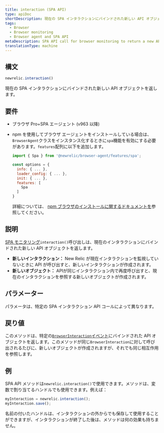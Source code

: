 ```yaml
---
title: interaction (SPA API)
type: apiDoc
shortDescription: 現在の SPA インタラクションにバインドされた新しい API オブジェクトを返します。
tags:
  - Browser
  - Browser monitoring
  - Browser agent and SPA API
metaDescription: SPA API call for browser monitoring to return a new API object that is bound to the current interaction.
translationType: machine
---
```


## 構文

```js
newrelic.interaction()
```

現在の SPA インタラクションにバインドされた新しい API オブジェクトを返します。

## 要件

* ブラウザ Pro+SPA エージェント (v963 以降)

* npm を使用してブラウザ エージェントをインストールしている場合は、 `BrowserAgent`クラスをインスタンス化するときに`spa`機能を有効にする必要があります。`features`配列に以下を追加します。

  ```js
  import { Spa } from '@newrelic/browser-agent/features/spa';

  const options = {
    info: { ... },
    loader_config: { ... },
    init: { ... },
    features: [
      Spa
    ]
  }
  ```

  詳細については、 [npm ブラウザのインストールに関するドキュメントを](https://www.npmjs.com/package/@newrelic/browser-agent#new-relic-browser-agent)参照してください。

## 説明

[SPA モニタリング](/docs/browser/single-page-app-monitoring/get-started/introduction-single-page-app-monitoring)`interaction()`呼び出しは、現在のインタラクションにバインドされた新しい API オブジェクトを返します。

* **新しいインタラクション：** New Relic が現在インタラクションを監視していないときに API が呼び出すと、新しいインタラクションが作成されます。
* **新しいオブジェクト：** APIが同じインタラクション内で再度呼び出すと、現在のインタラクションを参照する新しいオブジェクトが作成されます。

## パラメーター

パラメータは、特定の SPA インタラクション API コールによって異なります。

## 戻り値

このメソッドは、特定の[`BrowserInteraction`イベント](/docs/insights/explore-data/attributes/browser-default-attributes-insights#browserinteraction-attributes)にバインドされた API オブジェクトを返します。このメソッドが同じ`BrowserInteraction`に対して呼び出されるたびに、新しいオブジェクトが作成されますが、それでも同じ相互作用を参照します。

## 例

SPA API メソッドは`newrelic.interaction()`で使用できます。メソッドは、変数で割り当てるハンドルでも使用できます。例えば：

```js
myInteraction = newrelic.interaction();
myInteraction.save();
```

名前の付いたハンドルは、インタラクションの外からでも保存して使用することができますが、インタラクションが終了した後は、メソッドは何の効果も持ちません。
